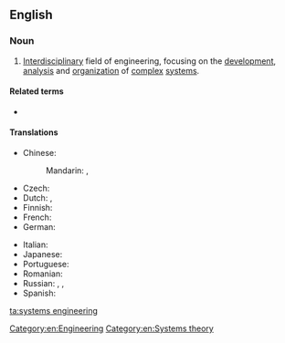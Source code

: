 ==English==

===Noun===
{{wikipedia}}

{{head|en|noun|head=[[systems]] [[engineering]]}}
# [[interdisciplinary|Interdisciplinary]] field of engineering, focusing on the [[development]], [[analysis]] and [[organization]] of [[complex]] [[system]]s.

====Related terms====
* {{l|en|systems engineer}}

====Translations====
{{trans-top|interdisciplinary field of engineering}}
* Chinese:
*: Mandarin: {{t|cmn|系統工程|sc=Hani}}, {{t|cmn|系统工程|tr=xìtǒng gōngchéng|sc=Hani}}
* Czech: {{t|cs|systémové inženýrství|n}}
* Dutch: {{t+|nl|systeemkunde}}, {{t+|nl|systeemleer}}
* Finnish: {{t|fi|systeemitekniikka}}
* French: {{t|fr|ingénierie des systèmes|f}}
* German: {{t|de|Systems Engineering|n}}
{{trans-mid}}
* Italian: {{t|it|ingegneria dei sistemi}}
* Japanese: {{t|ja|システム工学|tr=shisutemu kōgaku|sc=Jpan}}
* Portuguese: {{t|pt|engenharia de sistemas|f}}
* Romanian: {{t|ro|inginerie de sisteme|f}}
* Russian: {{t|ru|[[системный|систе́мная]] [[инжене́рия]]|f}}, {{t|ru|[[системный|систе́мное]] [[проекти́рование]]|n|tr=sistémnoje proektírovanije}}, {{t+|ru|системоте́хника|f}}
* Spanish: {{t|es|ingeniería de sistemas|f}}
{{trans-bottom}}

[[Category:en:Engineering]]
[[Category:en:Systems theory]]

[[ta:systems engineering]]